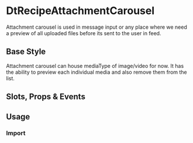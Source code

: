 
<Meta of={DtRecipeAttachmentCarouselStories}/>

# DtRecipeAttachmentCarousel

<Subtitle>
  Attachment carousel is used in message input or any place where we need a
  preview of all uploaded files before its sent to the user in feed.
</Subtitle>

## Base Style

Attachment carousel can house mediaType of image/video for now.
It has the ability to preview each individual media and also remove them from the list.

<Canvas of={DtRecipeAttachmentCarouselStories.Default} />

## Slots, Props & Events

<Controls />

## Usage

### Import

```jsx
import { DtRecipeAttachmentCarousel } from '@dialpad/dialtone-vue';
```
